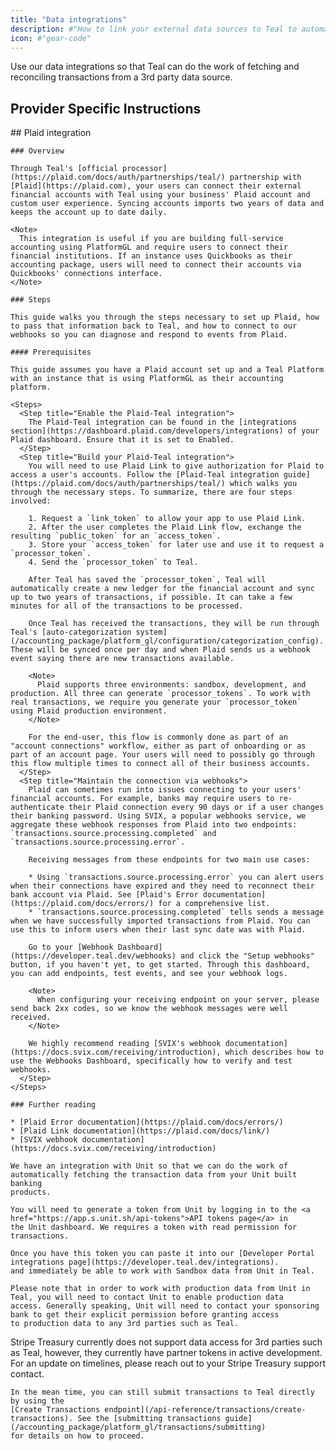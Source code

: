 ```yaml
---
title: "Data integrations"
description: #"How to link your external data sources to Teal to automate transaction input."
icon: #"gear-code"
---
```


Use our data integrations so that Teal can do the work of fetching and reconciling transactions from a 3rd party data source.

## Provider Specific Instructions

<Tabs>
  <Tab title="Plaid">
    ## Plaid integration

    ### Overview

    Through Teal's [official processor](https://plaid.com/docs/auth/partnerships/teal/) partnership with [Plaid](https://plaid.com), your users can connect their external financial accounts with Teal using your business' Plaid account and custom user experience. Syncing accounts imports two years of data and keeps the account up to date daily.

    <Note>
      This integration is useful if you are building full-service accounting using PlatformGL and require users to connect their financial institutions. If an instance uses Quickbooks as their accounting package, users will need to connect their accounts via Quickbooks' connections interface.
    </Note>

    ### Steps

    This guide walks you through the steps necessary to set up Plaid, how to pass that information back to Teal, and how to connect to our webhooks so you can diagnose and respond to events from Plaid.

    #### Prerequisites

    This guide assumes you have a Plaid account set up and a Teal Platform with an instance that is using PlatformGL as their accounting platform.

    <Steps>
      <Step title="Enable the Plaid-Teal integration">
        The Plaid-Teal integration can be found in the [integrations section](https://dashboard.plaid.com/developers/integrations) of your Plaid dashboard. Ensure that it is set to Enabled.
      </Step>
      <Step title="Build your Plaid-Teal integration">
        You will need to use Plaid Link to give authorization for Plaid to access a user's accounts. Follow the [Plaid-Teal integration guide](https://plaid.com/docs/auth/partnerships/teal/) which walks you through the necessary steps. To summarize, there are four steps involved:

        1. Request a `link_token` to allow your app to use Plaid Link.
        2. After the user completes the Plaid Link flow, exchange the resulting `public_token` for an `access_token`.
        3. Store your `access_token` for later use and use it to request a `processor_token`.
        4. Send the `processor_token` to Teal.

        After Teal has saved the `processor_token`, Teal will automatically create a new ledger for the financial account and sync up to two years of transactions, if possible. It can take a few minutes for all of the transactions to be processed. 
        
        Once Teal has received the transactions, they will be run through Teal's [auto-categorization system](/accounting_package/platform_gl/configuration/categorization_config). These will be synced once per day and when Plaid sends us a webhook event saying there are new transactions available. 

        <Note> 
          Plaid supports three environments: sandbox, development, and production. All three can generate `processor_tokens`. To work with real transactions, we require you generate your `processor_token` using Plaid production environment.
        </Note>

        For the end-user, this flow is commonly done as part of an "account connections" workflow, either as part of onboarding or as part of an account page. Your users will need to possibly go through this flow multiple times to connect all of their business accounts. 
      </Step>
      <Step title="Maintain the connection via webhooks">
        Plaid can sometimes run into issues connecting to your users' financial accounts. For example, banks may require users to re-authenticate their Plaid connection every 90 days or if a user changes their banking password. Using SVIX, a popular webhooks service, we aggregate these webhook responses from Plaid into two endpoints:  `transactions.source.processing.completed` and `transactions.source.processing.error`. 
        
        Receiving messages from these endpoints for two main use cases:

        * Using `transactions.source.processing.error` you can alert users when their connections have expired and they need to reconnect their bank account via Plaid. See [Plaid's Error documentation](https://plaid.com/docs/errors/) for a comprehensive list. 
        * `transactions.source.processing.completed` tells sends a message when we have successfully imported transactions from Plaid. You can use this to inform users when their last sync date was with Plaid. 

        Go to your [Webhook Dashboard](https://developer.teal.dev/webhooks) and click the "Setup webhooks" button, if you haven't yet, to get started. Through this dashboard, you can add endpoints, test events, and see your webhook logs. 

        <Note>
          When configuring your receiving endpoint on your server, please send back 2xx codes, so we know the webhook messages were well received.
        </Note>

        We highly recommend reading [SVIX's webhook documentation](https://docs.svix.com/receiving/introduction), which describes how to use the Webhooks Dashboard, specifically how to verify and test webhooks.
      </Step>
    </Steps>

    ### Further reading

    * [Plaid Error documentation](https://plaid.com/docs/errors/)
    * [Plaid Link documentation](https://plaid.com/docs/link/)
    * [SVIX webhook documentation](https://docs.svix.com/receiving/introduction)
  
  </Tab>
  <Tab title="Unit">

    We have an integration with Unit so that we can do the work of automatically fetching the transaction data from your Unit built banking 
    products.

    You will need to generate a token from Unit by logging in to the <a href="https://app.s.unit.sh/api-tokens">API tokens page</a> in 
    the Unit dashboard. We requires a token with read permission for transactions.

    Once you have this token you can paste it into our [Developer Portal integrations page](https://developer.teal.dev/integrations). 
    and immediately be able to work with Sandbox data from Unit in Teal. 

    Please note that in order to work with production data from Unit in Teal, you will need to contact Unit to enable production data 
    access. Generally speaking, Unit will need to contact your sponsoring bank to get their explicit permission before granting access 
    to production data to any 3rd parties such as Teal.

  </Tab>
  <Tab title="Stripe Treasury">
    Stripe Treasury currently does not support data access for 3rd parties such as Teal, however, they currently have partner tokens in 
    active development. For an update on timelines, please reach out to your Stripe Treasury support contact.

    In the mean time, you can still submit transactions to Teal directly by using the 
    [Create Transactions endpoint](/api-reference/transactions/create-transactions). See the [submitting transactions guide](/accounting_package/platform_gl/transactions/submitting) 
    for details on how to proceed.

  </Tab>
</Tabs>